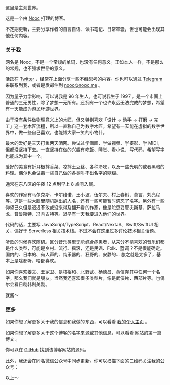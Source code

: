 这里是主观世界。

这是一个由 [Nooc](https://nooc.me) 打理的博客。

不定期更新，主要分享作者的自言自语、读书笔记、日常牢骚，但也可能会出现其他任何内容。

### 关于我

网名是 Nooc，不是一个常规的单词，也没有任何意义。正如本人一样，不是那么的常规，也不强求世俗的意义。

活跃在 [Twitter](https://twitter.com/noobnooc) ，经常在上面分享一些不经思考的内容。你也可以通过 [Telegram](https://t.me/noobnooc) 来联系到我，或者是发邮件到 [nooc@nooc.me](mailto:nooc@nooc.me) 。

因为量子力学影响，可以说我是 96 年生人，也可说我生于 1997 。是一个市面上普通的三无男性，除了梦想一无所有。还拥有一个也许永远无法完成的梦想，希望有一天能成为游民环游世界。

由于没有条件做物理意义上的木匠，但又特别喜欢「设计 -> 动手 -> 打磨 -> 完工」这一套木匠流程，所以一直称自己为数字木匠。希望有一天能在虚拟的数字世界中，做一些自己喜欢，也能博大家一笑的小物什。

最大的爱好是三天打鱼两天晒网。尝试过学画画、学做视频、学摄影、学 MIDI，但都没坚持下去。一直坚持在做的兴趣有吃饭、睡觉、看小说、写代码，希望写字也能成为其中一个。

爱好的美食有折耳根拌香菜、凉拌土豆丝、各种冷吃，以及一些光明的或者黑暗的料理。偶尔也会试毒一些自己做的各类叫不出名字的糊糊。

通常在东八区的午夜 12 点到早上 8 点间入眠。

喜欢的作家有马尔克斯、卡尔维诺、王小波、伍尔夫、村上春树、莫言、刘亮程等。这是一些大脑里随机蹦出的人名，还有一些可能暂时遗忘了名字。另外有一些仰望已久但是迟迟不敢或没来得及翻开看的作家，像是陀思妥耶夫斯基、萨拉马戈、普鲁斯特、冯内古特等。迟早有一天我要进入他们的世界。

代码的话，主要写 JavaScript/TypeScript、React/NextJS、Swift/SwiftUI 相关，偏好于 Serverless 相关技术栈。不过不会在这里过多讨论技术相关话题。

听歌的时候喜欢随机。区分音乐类型无能综合症患者，从来分不清喜欢的音乐们都是什么类型，可能是乡村、流行、摇滚，还是民谣、Folk、蓝调？不是很能确定。国内的、日本的、有人声的、纯乐器的、狂野的、安静的... 总之就是太多了，基本上是啥都听，啥都喜欢。

如果你喜欢姜文、王家卫、是枝裕和、北野武、杨德昌、黄信尧其中任何一个名字，那么我们就是朋友。当然我还喜欢很多类型片，像是武侠片、西部片等。也偶尔会看日剧韩剧美剧。

就酱～

### 更多

如果你想了解更多关于我的信息和我做的东西，可以看看 [我的个人主页](https://nooc.me) 。

如果你想了解更多关于这个博客的名字来源或其他信息，可以看看 <Link href="/posts/get-started">网站的第一篇博文</Link> 。

你可以在 [GitHub](https://github.com/noobnooc/subjective.world) 找到该博客网站的源码。

此外，我还会在同名微信公众号中同步更新。你可以扫描下面的二维码关注我的公众号：

<QRCodeSVG
  value="http://weixin.qq.com/r/dEgsNJnEhcT6rd1X9x1m"
  bgColor="transparent"
  fgColor="currentColor"
/>

以上～
